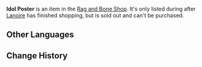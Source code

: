 {{Item Infobox
|id            = 120559
|image         = Item Mysterious Flyer.png
|type          = Quest Items
|quality       = 4
|description   = An extremely [[Miss Hina|popular Inazuman idol]] poster, it is one of the best options of decorating a room. Discounts available if purchased together with [[Cute Doll]]s.
|source1       = [[Rag and Bone Shop]]
}}
'''Idol Poster''' is an item in the [[Rag and Bone Shop]]. It's only listed during {{Quest|Game of the Rich}} after [[Lanoire]] has finished shopping, but is sold out and can't be purchased.

==Other Languages==
{{Other Languages
|en      = Idol Poster
|zhs     = 偶像海报
|zhs_rm  = 
|zht     = 偶像海報
|zht_rm  = 
|ja      = アイドルのポスター
|ja_rm   = Aidoru no Posutaa
|ko      = 아이돌 포스터
|es      = Póster de ídolo
|fr      = Affiche d'idole
|ru      = Постер с идолом
|th      = โปสเตอร์ไอดอล
|th_rm   = 
|vi      = Áp Phích Thần Tượng
|de      = Star-Poster
|id      = Poster Idola
|pt      = Pôster de Ídolo
|tr      = İdol Posteri
|it      = Poster di idol
}}

==Change History==
{{Change History|4.1}}
